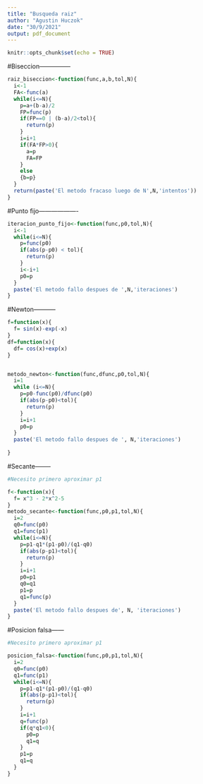 ```yaml
---
title: "Busqueda raiz"
author: "Agustin Huczok"
date: "30/9/2021"
output: pdf_document
---
```


```r
knitr::opts_chunk$set(echo = TRUE)
```

#Biseccion---------------

```r



raiz_biseccion<-function(func,a,b,tol,N){
  i<-1
  FA<-func(a)
  while(i<=N){
    p=a+(b-a)/2
    FP=func(p)
    if(FP==0 | (b-a)/2<tol){
      return(p)
    }
    i=i+1
    if(FA*FP>0){
      a=p
      FA=FP
    }
    else
    {b=p}
  }
  return(paste('El metodo fracaso luego de N',N,'intentos'))
}

```


#Punto fijo-------------------
```r
iteracion_punto_fijo<-function(func,p0,tol,N){
  i<-1
  while(i<=N){
    p=func(p0)
    if(abs(p-p0) < tol){
      return(p)
    }
    i<-i+1
    p0=p
  }
  paste('El metodo fallo despues de ',N,'iteraciones')
}

```


#Newton-----------
```r
f=function(x){
  f= sin(x)-exp(-x)
}
df=function(x){
  df= cos(x)+exp(x)
}


metodo_newton<-function(func,dfunc,p0,tol,N){
  i=1
  while (i<=N){
    p=p0-func(p0)/dfunc(p0)
    if(abs(p-p0)<tol){
      return(p)
    }
    i=i+1
    p0=p
  }
  paste('El metodo fallo despues de ', N,'iteraciones')
  
}
```

#Secante--------
```r
#Necesito primero aproximar p1

f<-function(x){
  f= x^3 - 2*x^2-5
}
metodo_secante<-function(func,p0,p1,tol,N){
  i=2
  q0=func(p0)
  q1=func(p1)
  while(i<=N){
    p=p1-q1*(p1-p0)/(q1-q0)
    if(abs(p-p1)<tol){
      return(p)
    }
    i=i+1
    p0=p1
    q0=q1
    p1=p
    q1=func(p)
  }
  paste('El metodo fallo despues de', N, 'iteraciones')
}

```


#Posicion falsa------
```r
#Necesito primero aproximar p1

posicion_falsa<-function(func,p0,p1,tol,N){
  i=2
  q0=func(p0)
  q1=func(p1)
  while(i<=N){
    p=p1-q1*(p1-p0)/(q1-q0)
    if(abs(p-p1)<tol){
      return(p)
    }
    i=i+1
    q=func(p)
    if(q*q1<0){
      p0=p
      q1=q
    }
    p1=p
    q1=q
  }
}
```